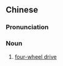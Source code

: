{{also|四驱车}}
==Chinese==
{{zh-forms|s=四驱车|type=21}}
{{wikipedia|lang=zh}}

===Pronunciation===
{{zh-pron
|m=sìqūchē,er=y
|c=sei3 keoi1 ce1
|cat=n
}}

===Noun===
{{zh-noun}}

# [[four-wheel drive]]